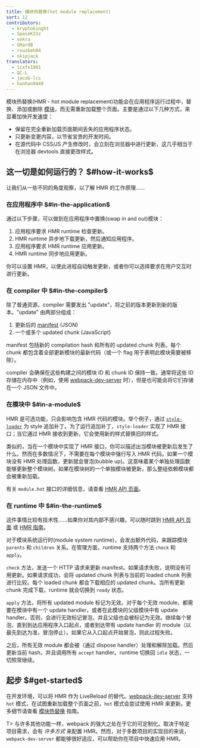 ```yaml
---
title: 模块热替换(hot module replacement)
sort: 12
contributors:
  - kryptokinght
  - SpaceK33z
  - sokra
  - GRardB
  - rouzbeh84
  - skipjack
translators:
  - lcxfs1991
  - QC-L
  - jacob-lcs
  - hanhan9449
---
```


模块热替换(HMR - hot module replacement)功能会在应用程序运行过程中，替换、添加或删除 [模块](/concepts/modules/)，而无需重新加载整个页面。主要是通过以下几种方式，来显著加快开发速度：

- 保留在完全重新加载页面期间丢失的应用程序状态。
- 只更新变更内容，以节省宝贵的开发时间。
- 在源代码中 CSS/JS 产生修改时，会立刻在浏览器中进行更新，这几乎相当于在浏览器 devtools 直接更改样式。

## 这一切是如何运行的？ $#how-it-works$

让我们从一些不同的角度观察，以了解 HMR 的工作原理……

### 在应用程序中 $#in-the-application$

通过以下步骤，可以做到在应用程序中置换(swap in and out)模块：

1. 应用程序要求 HMR runtime 检查更新。
2. HMR runtime 异步地下载更新，然后通知应用程序。
3. 应用程序要求 HMR runtime 应用更新。
4. HMR runtime 同步地应用更新。

你可以设置 HMR，以使此进程自动触发更新，或者你可以选择要求在用户交互时进行更新。

### 在 compiler 中 $#in-the-compiler$

除了普通资源，compiler 需要发出 "update"，将之前的版本更新到新的版本。"update" 由两部分组成：

1. 更新后的 [manifest](/concepts/manifest) (JSON)
2. 一个或多个 updated chunk (JavaScript)

manifest 包括新的 compilation hash 和所有的 updated chunk 列表。每个 chunk 都包含着全部更新模块的最新代码（或一个 flag 用于表明此模块需要被移除）。

compiler 会确保在这些构建之间的模块 ID 和 chunk ID 保持一致。通常将这些 ID 存储在内存中（例如，使用 [webpack-dev-server](/configuration/dev-server/) 时），但是也可能会将它们存储在一个 JSON 文件中。

### 在模块中 $#in-a-module$

HMR 是可选功能，只会影响包含 HMR 代码的模块。举个例子，通过 [`style-loader`](https://github.com/webpack-contrib/style-loader) 为 style 追加补丁。为了运行追加补丁，`style-loader` 实现了 HMR 接口；当它通过 HMR 接收到更新，它会使用新的样式替换旧的样式。

类似的，当在一个模块中实现了 HMR 接口，你可以描述出当模块被更新后发生了什么。然而在多数情况下，不需要在每个模块中强行写入 HMR 代码。如果一个模块没有 HMR 处理函数，更新就会冒泡(bubble up)。这意味着某个单独处理函数能够更新整个模块树。如果在模块树的一个单独模块被更新，那么整组依赖模块都会被重新加载。

有关 `module.hot` 接口的详细信息，请查看 [HMR API 页面](/api/hot-module-replacement)。

### 在 runtime 中 $#in-the-runtime$

这件事情比较有技术性……如果你对其内部不感兴趣，可以随时跳到 [HMR API 页面](/api/hot-module-replacement) 或 [HMR 指南](/guides/hot-module-replacement)。

对于模块系统运行时(module system runtime)，会发出额外代码，来跟踪模块 `parents` 和 `children` 关系。在管理方面，runtime 支持两个方法 `check` 和 `apply`。

`check` 方法，发送一个 HTTP 请求来更新 manifest。如果请求失败，说明没有可用更新。如果请求成功，会将 updated chunk 列表与当前的 loaded chunk 列表进行比较。每个 loaded chunk 都会下载相应的 updated chunk。当所有更新 chunk 完成下载，runtime 就会切换到 `ready` 状态。

`apply` 方法，将所有 updated module 标记为无效。对于每个无效 module，都需要在模块中有一个 update handler，或者在此模块的父级模块中有 update handler。否则，会进行无效标记冒泡，并且父级也会被标记为无效。继续每个冒泡，直到到达应用程序入口起点，或者到达带有 update handler 的 module（以最先到达为准，冒泡停止）。如果它从入口起点开始冒泡，则此过程失败。

之后，所有无效 module 都会被（通过 dispose handler）处理和解除加载。然后更新当前 hash，并且调用所有 `accept` handler。runtime 切换回 `idle` 状态，一切照常继续。

## 起步 $#get-started$

在开发环境，可以将 HMR 作为 LiveReload 的替代。[webpack-dev-server](/configuration/dev-server/) 支持 `hot` 模式，在试图重新加载整个页面之前，`hot` 模式会尝试使用 HMR 来更新。更多细节请查看 [模块热替换](/guides/hot-module-replacement) 指南。

T> 与许多其他功能一样，webpack 的强大之处在于它的可定制化。取决于特定项目需求，会有 _许多方式_ 来配置 HMR。然而，对于多数项目的实现目的来说，`webpack-dev-server` 都能够很好适应，可以帮助你在项目中快速应用 HMR。
